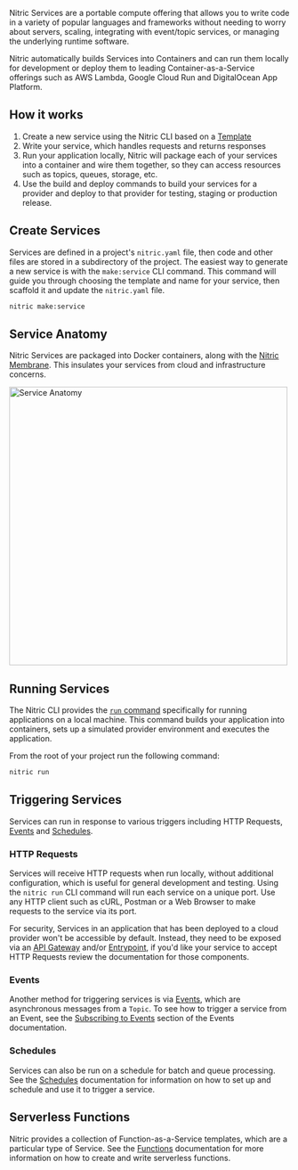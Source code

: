 Nitric Services are a portable compute offering that allows you to write code in a variety of popular languages and frameworks without needing to worry about servers, scaling, integrating with event/topic services, or managing the underlying runtime software.

Nitric automatically builds Services into Containers and can run them locally for development or deploy them to leading Container-as-a-Service offerings such as AWS Lambda, Google Cloud Run and DigitalOcean App Platform.

## How it works

1. Create a new service using the Nitric CLI based on a [Template](./services-templates)
2. Write your service, which handles requests and returns responses
3. Run your application locally, Nitric will package each of your services into a container and wire them together, so they can access resources such as topics, queues, storage, etc.
4. Use the build and deploy commands to build your services for a provider and deploy to that provider for testing, staging or production release.

## Create Services

Services are defined in a project's `nitric.yaml` file, then code and other files are stored in a subdirectory of the project. The easiest way to generate a new service is with the `make:service` CLI command. This command will guide you through choosing the template and name for your service, then scaffold it and update the `nitric.yaml` file.

```bash
nitric make:service
```

## Service Anatomy

Nitric Services are packaged into Docker containers, along with the [Nitric Membrane](./nitric-membrane). This insulates your services from cloud and infrastructure concerns.

<img
  src="../assets/img/membrane-architecture.svg"
  height="500"
  alt="Service Anatomy"
/>

## Running Services

The Nitric CLI provides the [`run` command](./nitric-cli) specifically for running applications on a local machine. This command builds your application into containers, sets up a simulated provider environment and executes the application.

From the root of your project run the following command:

```bash
nitric run
```

## Triggering Services

Services can run in response to various triggers including HTTP Requests, [Events](./events) and [Schedules](./schedules).

### HTTP Requests

Services will receive HTTP requests when run locally, without additional configuration, which is useful for general development and testing. Using the `nitric run` CLI command will run each service on a unique port. Use any HTTP client such as cURL, Postman or a Web Browser to make requests to the service via its port.

For security, Services in an application that has been deployed to a cloud provider won't be accessible by default. Instead, they need to be exposed via an [API Gateway](./api-gateways) and/or [Entrypoint](./entrypoints), if you'd like your service to accept HTTP Requests review the documentation for those components.

### Events

Another method for triggering services is via [Events](./events), which are asynchronous messages from a `Topic`. To see how to trigger a service from an Event, see the [Subscribing to Events](./events#subscribing-to-events) section of the Events documentation.

### Schedules

Services can also be run on a schedule for batch and queue processing. See the [Schedules](./schedules) documentation for information on how to set up and schedule and use it to trigger a service.

## Serverless Functions

Nitric provides a collection of Function-as-a-Service templates, which are a particular type of Service. See the [Functions](./services-functions) documentation for more information on how to create and write serverless functions.